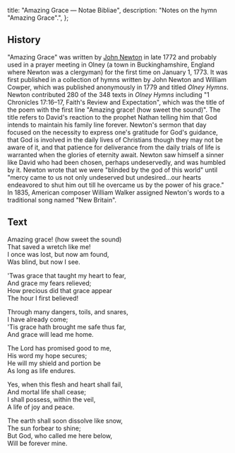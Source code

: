   title: "Amazing Grace — Notae Bibliae",
  description: "Notes on the hymn \"Amazing Grace\".",
};

<Initial text="Amazing Grace" />

## History

"Amazing Grace" was written by [John Newton](/liturgy/music/composers/john-newton) in late 1772 and probably used in a prayer meeting in Olney (a town in Buckinghamshire, England where Newton was a clergyman) for the first time on January 1, 1773. It was first published in a collection of hymns written by John Newton and William Cowper, which was published anonymously in 1779 and titled *Olney Hymns*. Newton contributed 280 of the 348 texts in *Olney Hymns* including "1 Chronicles 17:16–17, Faith's Review and Expectation", which was the title of the poem with the first line "Amazing grace! (how sweet the sound)". The title refers to David's reaction to the prophet Nathan telling him that God intends to maintain his family line forever. Newton's sermon that day focused on the necessity to express one's gratitude for God's guidance, that God is involved in the daily lives of Christians though they may not be aware of it, and that patience for deliverance from the daily trials of life is warranted when the glories of eternity await. Newton saw himself a sinner like David who had been chosen, perhaps undeservedly, and was humbled by it. Newton wrote that we were "blinded by the god of this world" until "mercy came to us not only undeserved but undesired…our hearts endeavored to shut him out till he overcame us by the power of his grace." In 1835, American composer William Walker assigned Newton's words to a traditional song named "New Britain".

## Text

Amazing grace! (how sweet the sound)<br/>
That saved a wretch like me!<br/>
I once was lost, but now am found,<br/>
Was blind, but now I see.

'Twas grace that taught my heart to fear,<br/>
And grace my fears relieved;<br/>
How precious did that grace appear<br/>
The hour I first believed!

Through many dangers, toils, and snares,<br/>
I have already come;<br/>
'Tis grace hath brought me safe thus far,<br/>
And grace will lead me home.

The Lord has promised good to me,<br/>
His word my hope secures;<br/>
He will my shield and portion be<br/>
As long as life endures.

Yes, when this flesh and heart shall fail,<br/>
And mortal life shall cease;<br/>
I shall possess, within the veil,<br/>
A life of joy and peace.

The earth shall soon dissolve like snow,<br/>
The sun forbear to shine;<br/>
But God, who called me here below,<br/>
Will be forever mine.
